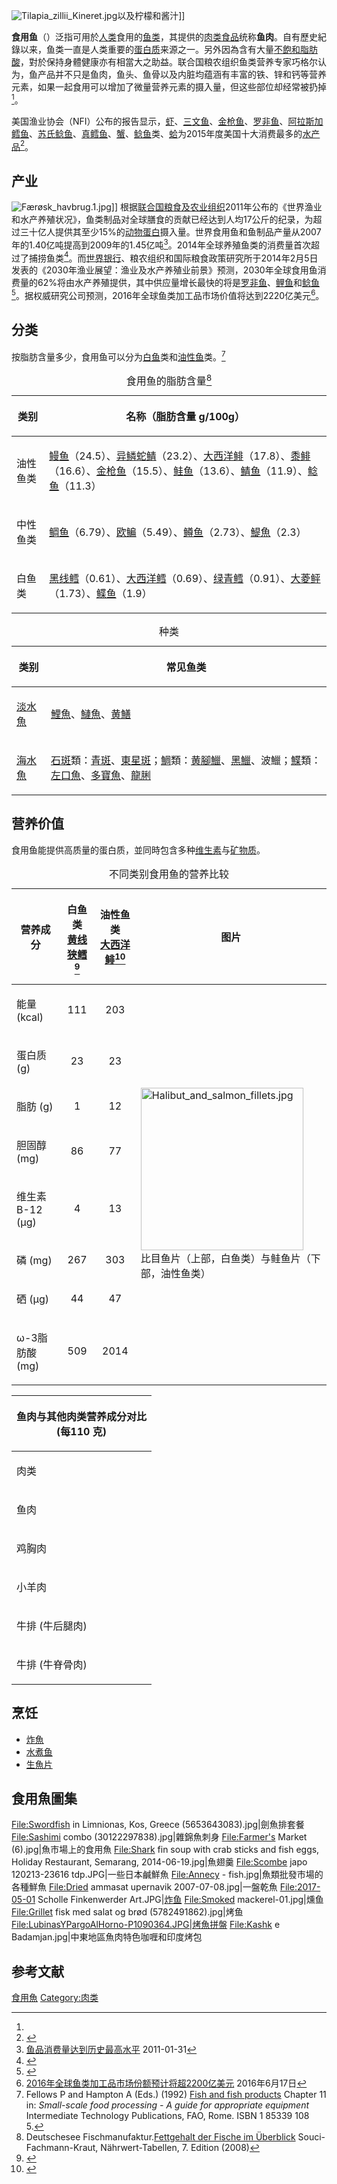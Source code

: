 [[File:Tilapia_zillii_Kineret.jpg|thumb]]以及柠檬和酱汁]]

'''食用鱼'''（{{lang-en|food fish|link=yes}}）泛指可用於[[人类|人类]]食用的[[鱼类|鱼类]]，其提供的[[肉类食品|肉类食品]]统称'''鱼肉'''。自有歷史紀錄以来，鱼类一直是人类重要的[[蛋白质|蛋白质]]来源之一。另外因為含有大量[[不飽和脂肪酸|不飽和脂肪酸]]，對於保持身體健康亦有相當大之助益。联合国粮农组织鱼类营养专家巧格尔认为，鱼产品并不只是鱼肉，鱼头、鱼骨以及内脏均蕴涵有丰富的铁、锌和钙等营养元素，如果一起食用可以增加了微量营养元素的摄入量，但这些部位却经常被扔掉<ref name=hx/>。

美国渔业协会（NFI）公布的报告显示，[[虾|虾]]、[[三文鱼|三文鱼]]、[[金枪鱼|金枪鱼]]、[[罗非鱼|罗非鱼]]、[[黄线狭鳕|阿拉斯加鳕鱼]]、[[𩷶属|苏氏鲶鱼]]、[[鱈屬|真鳕鱼]]、[[蟹|蟹]]、[[鲶鱼|鲶鱼]]类、[[蛤|蛤]]为2015年度美国十大消费最多的[[水产品|水产品]]<ref>{{Cite web |url=http://www.chinafishex.com/content/?1146.html |title=美国2015渔业报告新鲜出炉，全美消费量最大的水产品Top10是哪些？ |access-date=2017-02-22 |archive-date=2021-02-03 |archive-url=https://web.archive.org/web/20210203182159/http://www.chinafishex.com/content/?1146.html |dead-url=no }}</ref>。

==产业==
{{main|海鲜|水产业|漁業|水產養殖}}
[[File:Færøsk_havbrug.1.jpg|thumb]]]]
根据[[联合国粮食及农业组织|联合国粮食及农业组织]]2011年公布的《世界渔业和水产养殖状况》，鱼类制品对全球膳食的贡献已经达到人均17公斤的纪录，为超过三十亿人提供其至少15%的[[蛋白质|动物蛋白]]摄入量。世界食用鱼和鱼制品产量从2007年的1.40亿吨提高到2009年的1.45亿吨<ref>[http://www.fao.org/news/story/zh/item/50307/icode/ 鱼品消费量达到历史最高水平] {{Wayback|url=http://www.fao.org/news/story/zh/item/50307/icode/ |date=20210212053000 }}2011-01-31</ref>。2014年全球养殖鱼类的消费量首次超过了捕捞鱼类<ref name=hx>{{cite web|author1=海新|title=联合国粮农组织发布渔业报告称全球人均海产品消费量持续增长|url=http://www.oceanol.com/redian/jujiao/2014-11-18/37711.html|website=中国海洋在线|publisher=中国海洋报|accessdate=2017-02-22|date=2014-11-18|archive-date=2017-02-22|archive-url=https://web.archive.org/web/20170222194254/http://www.oceanol.com/redian/jujiao/2014-11-18/37711.html|dead-url=no}}</ref>。而[[世界银行|世界银行]]、粮农组织和国际粮食政策研究所于2014年2月5日发表的《2030年渔业展望：渔业及水产养殖业前景》预测，2030年全球食用鱼消费量的62%将由水产养殖提供，其中供应量增长最快的将是[[罗非鱼|罗非鱼]]、[[鲤鱼|鲤鱼]]和[[鲶鱼|鲶鱼]]<ref>{{Cite web |url=http://www.un.org/chinese/News/story.asp?NewsID=21309 |title=渔业展望报告：到2030年全球食用鱼近三分之二将由养殖场提供 |access-date=2017-02-22 |archive-date=2017-02-23 |archive-url=https://web.archive.org/web/20170223133947/http://www.un.org/chinese/News/story.asp?NewsID=21309 |dead-url=no }}</ref>。据权威研究公司预测，2016年全球鱼类加工品市场价值将达到2220亿美元<ref>[http://service.ncpjg.org.cn/Html/2016_06_17/2_6258_2016_06_17_7901.html 2016年全球鱼类加工品市场份额预计将超2200亿美元] {{Wayback|url=http://service.ncpjg.org.cn/Html/2016_06_17/2_6258_2016_06_17_7901.html |date=20170222194302 }}2016年6月17日</ref>。

==分类==
按脂肪含量多少，食用鱼可以分为[[白身鱼|白鱼]]类和[[油性鱼|油性鱼]]类。<ref name="Fellows1992">Fellows P and Hampton A (Eds.) (1992) [http://www.fao.org/Wairdocs/X5434E/x5434e0f.htm#11.%20fish%20and%20fish%20products Fish and fish products] {{Wayback|url=http://www.fao.org/Wairdocs/X5434E/x5434e0f.htm#11.%20fish%20and%20fish%20products |date=20190208173446 }} Chapter 11 in: ''Small-scale food processing - A guide for appropriate equipment'' Intermediate Technology Publications, FAO, Rome. ISBN 1 85339 108 5.</ref>
{| class="wikitable"
|+食用鱼的脂肪含量<ref>Deutschesee Fischmanufaktur.[http://www.deutschesee.de/fileadmin/user_upload/Wissen/Wissenswertes/Fettfische/Fettgehalt-der-Fische-im-UEberblick-DeutscheSee.pdf Fettgehalt der Fische im Überblick] {{Wayback|url=http://www.deutschesee.de/fileadmin/user_upload/Wissen/Wissenswertes/Fettfische/Fettgehalt-der-Fische-im-UEberblick-DeutscheSee.pdf |date=20160528094246 }}Souci-Fachmann-Kraut, Nährwert-Tabellen, 7. Edition (2008)</ref>
|-
! 类别 !! 名称（脂肪含量 g/100g）
|-
| 油性鱼类 || [[鳗鱼|鳗鱼]]（24.5）、[[异鳞蛇鲭|异鳞蛇鲭]]（23.2）、[[大西洋鲱|大西洋鲱]]（17.8）、[[黍鲱|黍鲱]]（16.6）、[[金枪鱼|金枪鱼]]（15.5）、[[鲑鱼|鲑鱼]]（13.6）、[[鲭鱼|鲭鱼]]（11.9）、[[鲶鱼|鲶鱼]]（11.3）
|-
| 中性鱼类 || [[鲷鱼|鲷鱼]]（6.79）、[[欧鳊|欧鳊]]（5.49）、[[鳟鱼|鳟鱼]]（2.73）、[[鯷魚|鯷魚]]（2.3）
|-
| 白鱼类 || [[黑线鳕|黑线鳕]]（0.61）、[[大西洋鳕|大西洋鳕]]（0.69）、[[绿青鳕|绿青鳕]]（0.91）、[[大菱鲆|大菱鲆]]（1.73）、[[鲽鱼|鲽鱼]]（1.9）
|}

{| class="wikitable"
|+种类
|-
! 类别 !! 常见鱼类
|-
| [[淡水魚|淡水魚]] || [[鯉魚|鯉魚]]、[[鰱魚|鰱魚]]、[[黄鱔|黄鱔]]
|-
| [[海水魚|海水魚]] || [[石斑|石斑]]類：[[青斑|青斑]]、[[東星斑|東星斑]]；[[鯛|鯛]]類：[[黄腳鱲|黄腳鱲]]、[[黑鱲|黑鱲]]、波鱲；[[鰈|鰈]]類：[[左口魚|左口魚]]、[[多寶魚|多寶魚]]、[[龍脷|龍脷]]
|}

== 营养价值 ==
食用鱼能提供高质量的蛋白质，並同時包含多种[[维生素|维生素]]与[[膳食礦物質|矿物质]]。
{| class="wikitable" style="float: none;"
|+不同类别食用鱼的营养比较
|-
! 营养成分 
! 白鱼类<br />[[黄线狭鳕|黄线狭鳕]]<ref>{{cite web |url=http://ndb.nal.usda.gov/ndb/foods/show/4510 |title=Nutrient data for 15067, Fish, pollock, walleye, cooked, dry heat |author=United States Department of Agriculture |date=September 2011 |work=USDA National Nutrient Database for Standard Reference, Release 24 |accessdate=22 July 2012 |archive-url=https://web.archive.org/web/20140105073631/http://ndb.nal.usda.gov/ndb/foods/show/4510 |archive-date=2014-01-05 |dead-url=yes }}</ref>
! 油性鱼类<br />[[大西洋鲱|大西洋鲱]]<ref>{{cite web |url=http://ndb.nal.usda.gov/ndb/foods/show/4483 |title=Nutrient data for 15040, Fish, herring, Atlantic, cooked, dry heat |author=United States Department of Agriculture |date=September 2011 |work=USDA National Nutrient Database for Standard Reference, Release 24 |accessdate=22 July 2012 |archive-url=https://web.archive.org/web/20121108024344/http://ndb.nal.usda.gov/ndb/foods/show/4483 |archive-date=2012-11-08 |dead-url=yes }}</ref>
! 图片
|-
! 能量 (kcal)
| style="text-align:center;"| 111
| style="text-align:center;"| 203
|rowspan=8 | [[File:Halibut_and_salmon_fillets.jpg|260px]]<br>比目鱼片（上部，白鱼类）与鲑鱼片（下部，油性鱼类）
|-
! 蛋白质 (g)
| style="text-align:center;"| 23
| style="text-align:center;"| 23
|-
! 脂肪 (g)
| style="text-align:center;"| 1
| style="text-align:center;"| 12
|-
! 胆固醇 (mg)
| style="text-align:center;"| 86
| style="text-align:center;"| 77
|-
! 维生素 B-12 (µg)
| style="text-align:center;"| 4
| style="text-align:center;"| 13
|-
!  磷 (mg)
| style="text-align:center;"| 267
| style="text-align:center;"| 303
|-
! 硒 (µg)
| style="text-align:center;"| 44
| style="text-align:center;"| 47
|-
! ω-3脂肪酸 (mg)
| style="text-align:center;"| 509
| style="text-align:center;"| 2014
|}
{| class="wikitable" style="float:right; margin-left:1em; text-align:center; background: #fff"
|-
! colspan=5 | '''鱼肉与其他肉类营养成分对比<br/>(每110 克) '''
|-
! 肉类
! [[卡路里|卡路里]]
! [[蛋白质|蛋白质]]
! [[糖类|淀粉质]]
! [[脂肪|脂肪]]
|-
! style="text-align:left;"| 鱼肉
| 110–140
| 20–25 g
| 0 g
| 1–5 g
|-
! style="text-align:left;"| 鸡胸肉
| 160
| 28 g
| 0 g
| 7 g
|-
! style="text-align:left;"| 小羊肉
| 250
| 30 g
| 0 g
| 14 g
|-
! style="text-align:left;"| 牛排 (牛后腿肉)
| 210
| 36 g
| 0 g
| 7 g
|-
! style="text-align:left;"| 牛排 (牛脊骨肉)
| 450
| 25 g
| 0 g
| 35 g
|}
==烹饪==
*[[炸魚|炸魚]]
*[[水煮鱼|水煮鱼]]
*[[生魚片|生魚片]]

==食用魚圖集==
<gallery>
File:Swordfish in Limnionas, Kos, Greece (5653643083).jpg|劍魚排套餐
File:Sashimi combo (30122297838).jpg|雜錦魚刺身
File:Farmer's Market (6).jpg|魚市場上的食用魚
File:Shark fin soup with crab sticks and fish eggs, Holiday Restaurant, Semarang, 2014-06-19.jpg|魚翅羹
File:Scombe japo 120213-23616 tdp.JPG|一些日本鹹鮮魚
File:Annecy - fish.jpg|魚類批發市場的各種鮮魚
File:Dried ammasat upernavik 2007-07-08.jpg|一盤乾魚
File:2017-05-01 Scholle Finkenwerder Art.JPG|[[炸鱼|炸鱼]]
File:Smoked mackerel-01.jpg|燻鱼
File:Grillet fisk med salat og brød (5782491862).jpg|烤鱼
File:LubinasYPargoAlHorno-P1090364.JPG|烤魚拼盤
File:Kashk e Badamjan.jpg|中東地區魚肉特色咖喱和印度烤包
</gallery>

== 参考文献 ==
{{Reflist}}
{{肉类食物}}
{{海鮮}}
{{餌料魚}}

[[Category:食用魚|]]
[[Category:肉类|Category:肉类]]